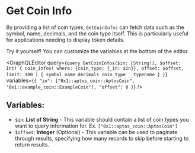 
# Get Coin Info

By providing a list of coin types, `GetCoinInfos` can fetch data such as the symbol, name, decimals, and the coin type itself. This is particularly useful for applications needing to display token details.

<Callout type="info">
Try it yourself! You can customize the variables at the bottom of the editor.
</Callout>

<GraphQLEditor
  query={`query GetCoinInfos($in: [String!], $offset: Int) {
  coin_infos(
    where: {coin_type: {_in: $in}},
    offset: $offset,
    limit: 100
  ) {
    symbol
    name
    decimals
    coin_type
    __typename
  }
}`}
  variables={`{
  "in": ["0x1::aptos_coin::AptosCoin", "0x1::example_coin::ExampleCoin"],
  "offset": 0
}`}
/>

## Variables:
- `$in`: **List of String** - This variable should contain a list of coin types you want to query information for. Ex. `["0x1::aptos_coin::AptosCoin"]`
- `$offset`: **Integer** (Optional) - This variable can be used to paginate through results, specifying how many records to skip before starting to return results.
